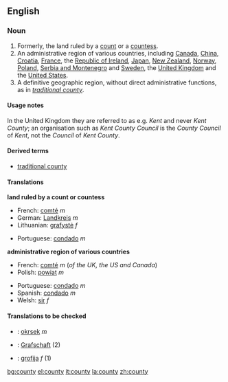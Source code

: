 {{wikipedia}}
==English==

===Noun===
{{en-noun-reg-y|count|y}}

# Formerly, the land ruled by a [[count]] or a [[countess]].
# An administrative region of various countries, including [[Canada]], [[China]], [[Croatia]], [[France]], the [[Republic of Ireland]], [[Japan]], [[New Zealand]], [[Norway]], [[Poland]], [[Serbia and Montenegro]] and [[Sweden]], the [[United Kingdom]] and the [[United States]].
# A definitive geographic region, without direct administrative functions, as in ''[[traditional county]]''.

====Usage notes====
In the United Kingdom they are referred to as e.g. ''Kent'' and never ''Kent County''; an organisation such as ''Kent County Council'' is the ''County Council'' of ''Kent'', not the ''Council'' of ''Kent County''.

====Derived terms====
*[[traditional county]]

====Translations====
'''land ruled by a count or countess'''
{{top}}
*French: [[comté]] ''m''
*German: [[Landkreis]] ''m''
*Lithuanian: [[grafystė]] ''f''
{{mid}}
*Portuguese: [[condado]] ''m''
{{bottom}}

'''administrative region of various countries'''
{{top}}
*French: [[comté]] ''m'' (''of the UK, the US and Canada'')
*Polish: [[powiat]] ''m''
{{mid}}
*Portuguese: [[condado]] ''m''
*Spanish: [[condado]] ''m''
*Welsh: [[sir#Welsh|sir]] ''f''
{{bottom}}

====Translations to be checked====
{{checktrans}}
*{{ttbc|Czech}}: [[okrsek]] ''m''
*{{ttbc|German}}: [[Grafschaft]] (2)
*{{ttbc|Slovene}}: [[grofija]] ''f'' (1)

[[bg:county]]
[[el:county]]
[[it:county]]
[[la:county]]
[[zh:county]]
